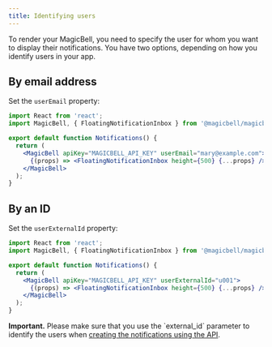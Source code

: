 ```yaml
---
title: Identifying users
---
```


To render your MagicBell, you need to specify the user for whom you want to display their notifications. You have two options, depending on how you identify users in your app.

## By email address

Set the `userEmail` property:

```jsx
import React from 'react';
import MagicBell, { FloatingNotificationInbox } from '@magicbell/magicbell-react';

export default function Notifications() {
  return (
    <MagicBell apiKey="MAGICBELL_API_KEY" userEmail="mary@example.com">
      {(props) => <FloatingNotificationInbox height={500} {...props} />}
    </MagicBell>
  );
}
```

## By an ID

Set the `userExternalId` property:

```jsx
import React from 'react';
import MagicBell, { FloatingNotificationInbox } from '@magicbell/magicbell-react';

export default function Notifications() {
  return (
    <MagicBell apiKey="MAGICBELL_API_KEY" userExternalId="u001">
      {(props) => <FloatingNotificationInbox height={500} {...props} />}
    </MagicBell>
  );
}
```

<Note>
<b>Important.</b> Please make sure that you use the `external_id` parameter to identify the users when <a href="/rest-api/reference#operation/create-notification">creating the notifications using the API</a>.
</Note>
